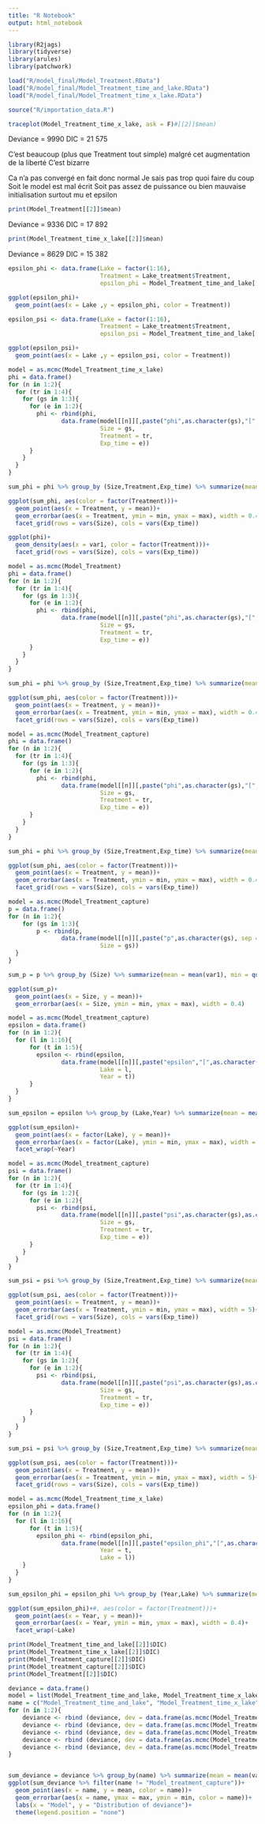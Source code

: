 ```yaml
---
title: "R Notebook"
output: html_notebook
---
```



```r
library(R2jags)
library(tidyverse)
library(arules)
library(patchwork)

load("R/model_final/Model_Treatment.RData")
load("R/model_final/Model_Treatment_time_and_lake.RData")
load("R/model_final/Model_Treatment_time_x_lake.RData")

source("R/importation_data.R")
```

```r
traceplot(Model_Treatment_time_x_lake, ask = F)#[[2]]$mean)
```

Deviance = 9990
DIC = 21 575

C'est beaucoup (plus que Treatment tout simple) malgré cet augmentation de la liberté
C'est bizarre

Ca n'a pas convergé en fait donc normal
Je sais pas trop quoi faire du coup 
  Soit le model est mal écrit
  Soit pas assez de puissance
  ou bien mauvaise initialisation
    surtout mu et epsilon


```r
print(Model_Treatment[[2]]$mean)
```

Deviance = 9336
DIC = 17 892

```r
print(Model_Treatment_time_x_lake[[2]]$mean)
```

Deviance = 8629
DIC = 15 382

```r
epsilon_phi <- data.frame(Lake = factor(1:16), 
                          Treatment = Lake_treatment$Treatment, 
                          epsilon_phi = Model_Treatment_time_and_lake[[2]]$mean$epsilon_phi)

ggplot(epsilon_phi)+
  geom_point(aes(x = Lake ,y = epsilon_phi, color = Treatment))
```

```r
epsilon_psi <- data.frame(Lake = factor(1:16), 
                          Treatment = Lake_treatment$Treatment, 
                          epsilon_psi = Model_Treatment_time_and_lake[[2]]$mean$epsilon_psi)

ggplot(epsilon_psi)+
  geom_point(aes(x = Lake ,y = epsilon_psi, color = Treatment))
```

```r
model = as.mcmc(Model_Treatment_time_x_lake)
phi = data.frame()
for (n in 1:2){
  for (tr in 1:4){
    for (gs in 1:3){
      for (e in 1:2){
        phi <- rbind(phi, 
               data.frame(model[[n]][,paste("phi",as.character(gs),"[",as.character(tr),",",as.character(e),"]", sep = "")],
                          Size = gs,
                          Treatment = tr,
                          Exp_time = e))
      }
    }
  }
}

sum_phi = phi %>% group_by (Size,Treatment,Exp_time) %>% summarize(mean = mean(var1), min = quantile(var1,0.025), max = quantile(var1,0.975))

ggplot(sum_phi, aes(color = factor(Treatment)))+
  geom_point(aes(x = Treatment, y = mean))+
  geom_errorbar(aes(x = Treatment, ymin = min, ymax = max), width = 0.4)+
  facet_grid(rows = vars(Size), cols = vars(Exp_time))

ggplot(phi)+
  geom_density(aes(x = var1, color = factor(Treatment)))+
  facet_grid(rows = vars(Size), cols = vars(Exp_time))

```

```r
model = as.mcmc(Model_Treatment)
phi = data.frame()
for (n in 1:2){
  for (tr in 1:4){
    for (gs in 1:3){
      for (e in 1:2){
        phi <- rbind(phi, 
               data.frame(model[[n]][,paste("phi",as.character(gs),"[",as.character(tr),",",as.character(e),"]", sep = "")],
                          Size = gs,
                          Treatment = tr,
                          Exp_time = e))
      }
    }
  }
}

sum_phi = phi %>% group_by (Size,Treatment,Exp_time) %>% summarize(mean = mean(var1), min = quantile(var1,0.025), max = quantile(var1,0.975))

ggplot(sum_phi, aes(color = factor(Treatment)))+
  geom_point(aes(x = Treatment, y = mean))+
  geom_errorbar(aes(x = Treatment, ymin = min, ymax = max), width = 0.4)+
  facet_grid(rows = vars(Size), cols = vars(Exp_time))
```

```r
model = as.mcmc(Model_Treatment_capture)
phi = data.frame()
for (n in 1:2){
  for (tr in 1:4){
    for (gs in 1:3){
      for (e in 1:2){
        phi <- rbind(phi, 
               data.frame(model[[n]][,paste("phi",as.character(gs),"[",as.character(tr),",",as.character(e),"]", sep = "")],
                          Size = gs,
                          Treatment = tr,
                          Exp_time = e))
      }
    }
  }
}

sum_phi = phi %>% group_by (Size,Treatment,Exp_time) %>% summarize(mean = mean(var1), min = quantile(var1,0.025), max = quantile(var1,0.975))

ggplot(sum_phi, aes(color = factor(Treatment)))+
  geom_point(aes(x = Treatment, y = mean))+
  geom_errorbar(aes(x = Treatment, ymin = min, ymax = max), width = 0.4)+
  facet_grid(rows = vars(Size), cols = vars(Exp_time))
```

```r
model = as.mcmc(Model_Treatment_capture)
p = data.frame()
for (n in 1:2){
    for (gs in 1:3){
        p <- rbind(p, 
               data.frame(model[[n]][,paste("p",as.character(gs), sep = "")],
                          Size = gs))
  }
}

sum_p = p %>% group_by (Size) %>% summarize(mean = mean(var1), min = quantile(var1,0.025), max = quantile(var1,0.975))

ggplot(sum_p)+
  geom_point(aes(x = Size, y = mean))+
  geom_errorbar(aes(x = Size, ymin = min, ymax = max), width = 0.4)
```

```r
model = as.mcmc(Model_treatment_capture)
epsilon = data.frame()
for (n in 1:2){
  for (l in 1:16){
      for (t in 1:5){
        epsilon <- rbind(epsilon, 
               data.frame(model[[n]][,paste("epsilon","[",as.character(l),",",as.character(t),"]", sep = "")],
                          Lake = l,
                          Year = t))
      }
  }
}

sum_epsilon = epsilon %>% group_by (Lake,Year) %>% summarize(mean = mean(var1), min = quantile(var1,0.025), max = quantile(var1,0.975))

ggplot(sum_epsilon)+
  geom_point(aes(x = factor(Lake), y = mean))+
  geom_errorbar(aes(x = factor(Lake), ymin = min, ymax = max), width = 0.4)+
  facet_wrap(~Year)
```

```r
model = as.mcmc(Model_treatment_capture)
psi = data.frame()
for (n in 1:2){
  for (tr in 1:4){
    for (gs in 1:2){
      for (e in 1:2){
        psi <- rbind(psi, 
               data.frame(model[[n]][,paste("psi",as.character(gs),as.character(gs+1),"[",as.character(tr),",",as.character(e),"]", sep = "")],
                          Size = gs,
                          Treatment = tr,
                          Exp_time = e))
      }
    }
  }
}

sum_psi = psi %>% group_by (Size,Treatment,Exp_time) %>% summarize(mean = mean(var1), min = quantile(var1,0.025), max = quantile(var1,0.975))

ggplot(sum_psi, aes(color = factor(Treatment)))+
  geom_point(aes(x = Treatment, y = mean))+
  geom_errorbar(aes(x = Treatment, ymin = min, ymax = max), width = 5)+
  facet_grid(rows = vars(Size), cols = vars(Exp_time))
```

```r
model = as.mcmc(Model_Treatment)
psi = data.frame()
for (n in 1:2){
  for (tr in 1:4){
    for (gs in 1:2){
      for (e in 1:2){
        psi <- rbind(psi, 
               data.frame(model[[n]][,paste("psi",as.character(gs),as.character(gs+1),"[",as.character(tr),",",as.character(e),"]", sep = "")],
                          Size = gs,
                          Treatment = tr,
                          Exp_time = e))
      }
    }
  }
}

sum_psi = psi %>% group_by (Size,Treatment,Exp_time) %>% summarize(mean = mean(var1), min = quantile(var1,0.025), max = quantile(var1,0.975))

ggplot(sum_psi, aes(color = factor(Treatment)))+
  geom_point(aes(x = Treatment, y = mean))+
  geom_errorbar(aes(x = Treatment, ymin = min, ymax = max), width = 5)+
  facet_grid(rows = vars(Size), cols = vars(Exp_time))
```

```r
model = as.mcmc(Model_Treatment_time_x_lake)
epsilon_phi = data.frame()
for (n in 1:2){
  for (l in 1:16){
      for (t in 1:5){
        epsilon_phi <- rbind(epsilon_phi, 
               data.frame(model[[n]][,paste("epsilon_phi","[",as.character(l),",",as.character(t),"]", sep = "")],
                          Year = t,
                          Lake = l))
    }
  }
}

sum_epsilon_phi = epsilon_phi %>% group_by (Year,Lake) %>% summarize(mean = mean(var1), min = quantile(var1,0.025), max = quantile(var1,0.975))

ggplot(sum_epsilon_phi)+#, aes(color = factor(Treatment)))+
  geom_point(aes(x = Year, y = mean))+
  geom_errorbar(aes(x = Year, ymin = min, ymax = max), width = 0.4)+
  facet_wrap(~Lake)
```

```r
print(Model_Treatment_time_and_lake[[2]]$DIC)
print(Model_Treatment_time_x_lake[[2]]$DIC)
print(Model_Treatment_capture[[2]]$DIC)
print(Model_treatment_capture[[2]]$DIC)
print(Model_Treatment[[2]]$DIC)

deviance = data.frame()
model = list(Model_Treatment_time_and_lake, Model_Treatment_time_x_lake, Model_Treatment_capture, Model_treatment_capture, Model_Treatment)
name = c("Model_Treatment_time_and_lake", "Model_Treatment_time_x_lake", "Model_Treatment_capture", "Model_treatment_capture", "Model_Treatment")
for (n in 1:2){
    deviance <- rbind (deviance, dev = data.frame(as.mcmc(Model_Treatment_time_and_lake)[[1]][,"deviance"],name = "Model_Treatment_time_and_lake"))
    deviance <- rbind (deviance, dev = data.frame(as.mcmc(Model_Treatment_time_x_lake)[[n]][,"deviance"],name = "Model_Treatment_time_x_lake"))
    deviance <- rbind (deviance, dev = data.frame(as.mcmc(Model_Treatment_capture)[[n]][,"deviance"],name = "Model_Treatment_capture"))
    deviance <- rbind (deviance, dev = data.frame(as.mcmc(Model_treatment_capture)[[n]][,"deviance"],name = "Model_treatment_capture"))
    deviance <- rbind (deviance, dev = data.frame(as.mcmc(Model_Treatment)[[n]][,"deviance"],name = "Model_Treatment"))
}


sum_deviance = deviance %>% group_by(name) %>% summarize(mean = mean(var1), min = quantile(var1,0.025), max = quantile(var1,0.975)) %>% mutate(name = factor(name, level = c("Model_Treatment","Model_Treatment_time_x_lake","Model_Treatment_time_and_lake","Model_Treatment_capture")))
ggplot(sum_deviance %>% filter(name != "Model_treatment_capture"))+
  geom_point(aes(x = name, y = mean, color = name))+
  geom_errorbar(aes(x = name, ymax = max, ymin = min, color = name))+
  labs(x = "Model", y = "Distribution of deviance")+
  theme(legend.position = "none")
```







